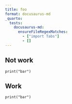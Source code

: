 ```yaml
---
title: foo
format: docusaurus-md
_quarto:
  tests:
    docusaurus-md:
      ensureFileRegexMatches:
        - ["import Tabs"]
        - []
---
```


:::{.panel-tabset}

## Not work

```.python
print("bar")
```

## Work

```.python
print("bar")
```

:::